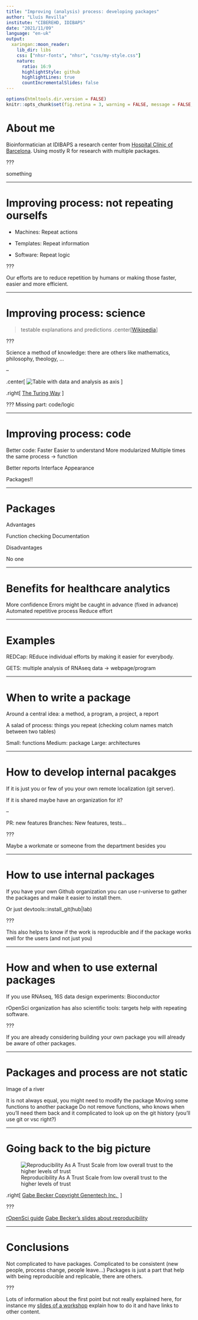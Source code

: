 ```yaml
---
title: "Improving (analysis) process: developing packages"
author: "Lluís Revilla"
institute: "CIBEREHD, IDIBAPS"
date: "2021/11/09"
language: "en-uk"
output:
  xaringan::moon_reader:
    lib_dir: libs
    css: ["nhsr-fonts", "nhsr", "css/my-style.css"]
    nature:
      ratio: 16:9
      highlightStyle: github
      highlightLines: true
      countIncrementalSlides: false
---
```


```r
options(htmltools.dir.version = FALSE)
knitr::opts_chunk$set(fig.retina = 3, warning = FALSE, message = FALSE, fig.height = 6, fig.width = 15)
```

# About me

Bioinformatician at IDIBAPS a research center from [Hospital Clínic of Barcelona](https://www.clinicbarcelona.org/en/idibaps "Website").
Using mostly R for research with multiple packages. 


???

something

---

# Improving process: not repeating ourselfs

- Machines: Repeat actions  

- Templates: Repeat information  

- Software: Repeat logic  

???

Our efforts are to reduce repetition by humans or making those faster, easier and more efficient.

---

# Improving process: science

> testable explanations and predictions
> .center[[Wikipedia](https://en.wikipedia.org/wiki/Science)]

???

Science a method of knowledge: there are others like mathematics, philosophy, theology, ...

--


.center[ ![Table with data and analysis as axis](https://the-turing-way.netlify.app/_images/reproducible-matrix.jpg) ]

.right[ [The Turing Way](https://the-turing-way.netlify.app/reproducible-research/overview/overview-definitions.html "CC-BY The Turing Way" ) ]


 

???
Missing part: code/logic

---

# Improving process: code

Better code:
 Faster
 Easier to understand
 More modularized
 Multiple times the same process -> function

Better reports
 Interface 
 Appearance

Packages!!

---

#  Packages

Advantages

Function checking
Documentation

Disadvantages

No one

---

# Benefits for healthcare analytics

More confidence
Errors might be caught in advance (fixed in advance)
Automated repetitive process
Reduce effort

---

#  Examples

REDCap: REduce individual efforts by making it easier for everybody. 

GETS: multiple analysis of RNAseq data -> webpage/program

---

# When to write a package

Around a central idea: a method, a program, a project, a report

A salad of process: things you repeat (checking colum names match between two tables)


Small: functions
Medium: package
Large: architectures

---

# How to develop internal pacakges

If it is just you or few of you your own remote localization (git server).

If it is shared maybe have an organization for it?

--

PR: new features
Branches: New features, tests...

??? 

Maybe a workmate or someone from the department besides you

---

# How to use internal packages

If you have your own Github organization you can use r-universe to gather the packages and make it easier to install them.

Or just devtools::install_git(hub|lab)

???

This also helps to know if the work is reproducible and if the package works well for the users (and not just you)

---

# How and when to use external packages

If you use RNAseq, 16S data design experiments: Bioconductor

rOpenSci organization has also scientific tools: targets help with repeating software.


???

If you are already considering building your own package you will already be aware of other packages.


---

# Packages and process are not static

Image of a river

It is not always equal, you might need to modify the package
Moving some functions to another package
Do not remove functions, who knows when you'll need them back and it complicated to look up on the git history (you'll use git or vsc right?)

---


# Going back to the big picture


![Reproducibility As A Trust Scale from low overall trust to the higher levels of trust ](https://gmbecker.github.io/MayInstituteKeynote2019/trustscale3.png)

.right[ [Gabe Becker Copyright Genentech Inc. ](https://gmbecker.github.io/MayInstituteKeynote2019/outline.html) ]

???

[rOpenSci guide](http://ropensci.github.io/reproducibility-guide)
[Gabe Becker's slides about reproducibility](https://gmbecker.github.io/MayInstituteKeynote2019/outline.html)

---



# Conclusions

Not complicated to have packages.
Complicated to be consistent (new people, process change, people leave...)
Packages is just a part that help with being reproducible and replicable, there are others. 
  
??? 

Lots of information about the first point but not really explained here, for instance my [slides of a workshop](https://ghana.llrs.dev/) explain how to do it and have links to other content.

